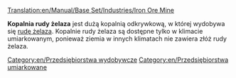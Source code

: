 [[Translation:en/Manual/Base Set/Industries/Iron Ore Mine]]

{{pl/Manual/Base Set/Industries/Przedsiębiorstwa|image=en/Manual/Base Set/Industries/Ironoremine.png
|name=Kopalnia rudy żelaza
|climates=[[pl/Manual/Klimat]]
|accepts=Nic
|produces=[[pl/Manual/Base Set/Cargos/Ruda żelaza|Ruda żelaza]]
}}
'''Kopalnia rudy żelaza''' jest dużą kopalnią odkrywkową, w której wydobywa się [[pl/Manual/Base Set/Cargos/Ruda żelaza|rudę żelaza]]. Kopalnie rudy żelaza są dostępne tylko w klimacie umiarkowanym, ponieważ ziemia w innych klimatach nie zawiera złóż rudy żelaza. 

{{pl/Manual/Base Set/Industries/Navbox Industries}}

[[Category:en/Przedsiębiorstwa wydobywcze]]
[[Category:en/Przedsiębiorstwa umiarkowane]]